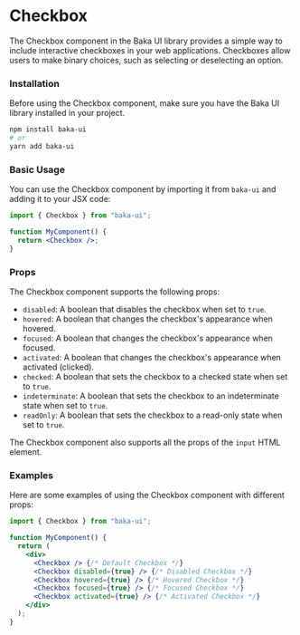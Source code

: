# Checkbox 

The Checkbox component in the Baka UI library provides a simple way to include interactive checkboxes in your web applications. Checkboxes allow users to make binary choices, such as selecting or deselecting an option.

### Installation

Before using the Checkbox component, make sure you have the Baka UI library installed in your project.

```bash
npm install baka-ui
# or
yarn add baka-ui
```

### Basic Usage

You can use the Checkbox component by importing it from `baka-ui` and adding it to your JSX code:

```jsx
import { Checkbox } from "baka-ui";

function MyComponent() {
  return <Checkbox />;
}
```

### Props

The Checkbox component supports the following props:

- `disabled`: A boolean that disables the checkbox when set to `true`.
- `hovered`: A boolean that changes the checkbox's appearance when hovered.
- `focused`: A boolean that changes the checkbox's appearance when focused.
- `activated`: A boolean that changes the checkbox's appearance when activated (clicked).
- `checked`: A boolean that sets the checkbox to a checked state when set to `true`.
- `indeterminate`: A boolean that sets the checkbox to an indeterminate state when set to `true`.
- `readOnly`: A boolean that sets the checkbox to a read-only state when set to `true`.

The Checkbox component also supports all the props of the `input` HTML element.

### Examples

Here are some examples of using the Checkbox component with different props:

```jsx
import { Checkbox } from "baka-ui";

function MyComponent() {
  return (
    <div>
      <Checkbox /> {/* Default Checkbox */}
      <Checkbox disabled={true} /> {/* Disabled Checkbox */}
      <Checkbox hovered={true} /> {/* Hovered Checkbox */}
      <Checkbox focused={true} /> {/* Focused Checkbox */}
      <Checkbox activated={true} /> {/* Activated Checkbox */}
    </div>
  );
}
```
